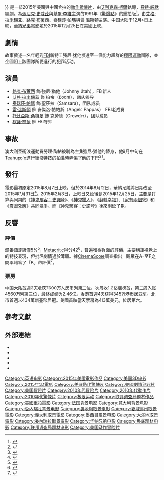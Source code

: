 {{noteTA
|G1=Show
|G2=Movie
}}
{{For|電影的1991年翻拍對象|驚爆點}}
{{Infobox film
| name           = 飆風特攻
| original_name  = {{lang|en|''Point Break''}}
| image          = Point Break 2015 Poster.jpg
| caption        = 電影海報
| director       = [[艾利克森·柯爾|艾利克森·柯爾]]
| producer       = [[安德魯·科索沃|安德魯·科索沃]]<br>[[布羅德里克·強森|布羅德里克·強森]]<br>約翰·巴爾代基<br>[[大衛·巴爾德斯|大衛·巴爾德斯]]<br>克里斯多夫·泰勒<br>[[寇特·威默|寇特·威默]]
| writer         = 寇特·威默
| based_on       = {{Based on|[[驚爆點|驚爆點]]|瑞克·金<br>W·彼得·伊利夫}}
| starring       = [[艾格·拉米瑞茲|艾格·拉米瑞茲]]<br>[[路克·布萊西|路克·布萊西]]<br>[[泰瑞莎·帕瑪|泰瑞莎·帕瑪]]<br>[[雷·溫斯頓|雷·溫斯頓]]
| music          = [[Junkie_XL|Junkie XL]]<ref>{{cite web|url=http://filmmusicreporter.com/2015/03/07/junkie-xl-to-score-point-break-reboot/|title=Junkie XL to Score ‘Point Break’ Reboot|work=Film Music Reporter|accessdate=2015-08-10|archive-date=2015-09-26|archive-url=https://web.archive.org/web/20150926141229/http://filmmusicreporter.com/2015/03/07/junkie-xl-to-score-point-break-reboot/|dead-url=no}}.</ref> 
| cinematography = 艾利克森·柯爾
| editing        = [[湯姆·諾布爾|湯姆·諾布爾]]<br>[[傑拉德·B·格林伯格|傑拉德·B·格林伯格]]<br>約翰·達菲
| studio         = [[愛爾康娛樂|愛爾康娛樂]]<br>[[DMG_Entertainment|DMG Entertainment]]<br>[[巴貝爾堡攝影棚|巴貝爾堡製片廠]]<br>Taylor/Baldecchi/Wimmer Production
| distributor    = [[華納兄弟|華納兄弟]]<br>[[洲立影視|洲立影視]]（香港）
| released       = {{Film date|2015|12|3|香港和澳門|2015|12|4|中国大陆|2015|12|11|臺灣|2015|12|25|美國}}
| runtime        = 113分鐘<!--Theatrical runtime: 113:41--><ref>{{cite web | url=http://www.bbfc.co.uk/releases/point-break-film-1 | title=''POINT BREAK'' [2D] (12A) | work=[[British_Board_of_Film_Classification|British Board of Film Classification]] | date=November 11, 2015 | accessdate=November 11, 2015 | archive-date=2016-03-18 | archive-url=https://web.archive.org/web/20160318194830/http://www.bbfc.co.uk/releases/point-break-film-1 | dead-url=no }}</ref>
| country        = {{USA}}<br>{{CHN}}<ref name=Frater>{{cite web|url= http://variety.com/2015/film/box-office/the-martian-solid-opening-in-china-1201649084/|title= ‘The Martian’ Lands Solid Opening In China|author= Patrick Frater|date= November 26, 2015|accessdate= November 26, 2015|work= [[variety.com|variety.com]]|archive-date= 2015-12-04|archive-url= https://www.webcitation.org/6dWwB5OrV?url=http://variety.com/2015/film/box-office/the-martian-solid-opening-in-china-1201649084/|dead-url= no}}</ref>
| language       = 英語
| budget         = $1.05億美元<ref name="LATimes">{{cite web|url=http://www.latimes.com/entertainment/movies/moviesnow/la-et-mn-point-break-new-movie-theaters--20151223-story.html|title=With a new 'Point Break,' bringing seriousness to a camp classic|author=Steven Zeitchik|work=[[Los_Angeles_Times|Los Angeles Times]]|date=December 23, 2015|accessdate=December 27, 2015|archive-date=2016-04-24|archive-url=https://web.archive.org/web/20160424002344/http://www.latimes.com/entertainment/movies/moviesnow/la-et-mn-point-break-new-movie-theaters--20151223-story.html|dead-url=no}}</ref><ref name="Cinema">{{cite web|url=http://deadline.com/2015/12/star-wars-force-awakens-christmas-weekend-box-office-record-joy-daddys-home-concussion-point-break-1201672899/|title=‘Daddy’, ‘Joy’ & ‘Hateful Eight’ Reap Fortune As ‘Star Wars’ Halo Effect Impacts B.O…Can ‘Force Awakens’ Hit $1 Billion In U.S.?|author=Anthony D'Alessandro|work=''[[Deadline.com|Deadline.com]]''|date=December 26, 2015|accessdate=December 27, 2015|archive-date=2016-06-05|archive-url=https://web.archive.org/web/20160605062051/http://deadline.com/2015/12/star-wars-force-awakens-christmas-weekend-box-office-record-joy-daddys-home-concussion-point-break-1201672899/|dead-url=no}}</ref>
| gross          = $1.33億美元
| preceded_by    = 
| followed_by    = 
| cn_name        = 极盗者
| hk_name        = 極限追捕
| tw_name        = 飆風特攻<ref>{{@movies|id=fpen32058673|title=飆風特攻 Point Break}}<!-- 2015-10-21 accessdate --></ref>
}}
{{作品名稱|name=''Point Break''|hk=極限追捕|tw=飆風特攻|cn=极盗者}}是一部2015年美國與中國合拍的[[動作片|動作]][[驚悚片|驚悚片]]，由[[艾利克森·柯爾|艾利克森·柯爾]]執導，[[寇特·威默|寇特·威默]]編劇。為[[派屈克·史威茲|派屈克·史威茲]]與[[基努·李維|基努·李維]]主演的1991年《[[驚爆點|驚爆點]]》的重拍版<ref>{{cite web |url=http://www.hypesphere.com/archives/52048 |title=不怕死！只怕沒有活著！基努李維臥底經典之作《驚爆點》重拍版本首支預告上線！ |publisher=Hypesphere狂熱球電影資訊網 |date=2015年5月27日 |access-date=2015年8月10日 |archive-date=2017年5月28日 |archive-url=https://web.archive.org/web/20170528073458/http://www.hypesphere.com/archives/52048 |dead-url=no }}</ref>。由[[艾格·拉米瑞茲|艾格·拉米瑞茲]]、[[路克·布萊西|路克·布萊西]]、[[泰瑞莎·帕瑪|泰瑞莎·帕瑪]]與[[雷·溫斯頓|雷·溫斯頓]]主演。中国大陆于12月4日上映，[[華納兄弟|華納兄弟]]電影定於2015年12月25日在美國上映。

== 劇情 ==
故事敘述一名年輕的[[联邦调查局|FBI]]新特工强尼·犹他滲透至一個能力超群的[[極限運動|極限運動]]團隊，並企圖阻止該團隊所要進行的犯罪活动。

== 演員 ==
*[[路克·布萊西|路克·布萊西]] 飾 強尼·猶他（Johnny Utah），FBI新人
*[[艾格·拉米瑞茲|艾格·拉米瑞茲]] 飾 柏帝（Bodhi），团队领导
*[[泰瑞莎·帕瑪|泰瑞莎·帕瑪]] 飾 聖莎拉（Samsara），团队成员
*[[雷·溫斯頓|雷·溫斯頓]] 飾 安傑洛·帕帕斯（Angelo Pappas），FBI老成员
*[[托比亞斯·桑特曼|托比亞斯·桑特曼]] 飾 克勞德（Crowder），团队成员
*[[狄諾·林多|狄諾·林多]] 飾 FBI导师

== 事故 ==
澳大利亞衝浪運動員勞理·陶納被聘為主角強尼·猶他的替身，他9月中旬在Teahupo'o進行衝浪特技的拍攝時弄傷了他的下巴<ref>{{cite news|title=Laurie Towner, Aussie stunt double, suffers broken jaw during filming of Point Break 2 in huge Teahupoo surf|url=http://www.news.com.au/sport/sports-life/laurie-towner-aussie-stunt-double-suffers-broken-jaw-during-filming-of-point-break-2-in-huge-teahupoo-surf/story-fno61i58-1227059477116|accessdate=September 28, 2014|publisher=news.com.au|date=September 15, 2014|archive-date=2014-10-25|archive-url=https://web.archive.org/web/20141025050629/http://www.news.com.au/sport/sports-life/laurie-towner-aussie-stunt-double-suffers-broken-jaw-during-filming-of-point-break-2-in-huge-teahupoo-surf/story-fno61i58-1227059477116|dead-url=no}}</ref><ref>{{cite news|title=Laurie Towner hospitalised while shooting Point Break 2 at Teahupoo|url=http://stabmag.com/laurie-towner-hospitalised-while-shooting-point-break-2-at-teahupoo/|accessdate=September 28, 2014|publisher=stabmag.com|date=September 14, 2014|archive-date=2015-11-25|archive-url=https://web.archive.org/web/20151125225824/http://stabmag.com/laurie-towner-hospitalised-while-shooting-point-break-2-at-teahupoo/|dead-url=yes}}</ref>。

== 發行 ==
電影最初原定2015年8月7日上映，但於2014年8月12日，華納兄弟將日期改至2015年7月31日<ref>{{cite news|title=Warner Bros. Dates ‘American Sniper'; Moves ‘Point Break’, ‘Man From U.N.C.L.E’|url=http://deadline.com/2014/08/american-sniper-clint-eastwood-man-from-uncle-point-break-release-dates-818516/|accessdate=August 13, 2014|publisher=deadline.com|date=August 12, 2014|archive-date=2018-06-12|archive-url=https://web.archive.org/web/20180612162356/https://deadline.com/2014/08/american-sniper-clint-eastwood-man-from-uncle-point-break-release-dates-818516/|dead-url=no}}</ref>。2015年2月3日，上映日又延後到2015年12月25日，主要是打算與同期的《[[神鬼駭客：史諾登|神鬼駭客：史諾登]]》、《[[神鬼獵人|神鬼獵人]]》、《[[翻轉幸福|翻轉幸福]]》、《[[家有兩個爸|家有兩個爸]]》和《[[震盪效應|震盪效應]]》共同競爭。而《神鬼駭客：史諾登》後來則延了期。

== 反響 ==
=== 評價 ===
[[爛番茄|爛番茄]]評級僅5%<ref>{{cite web |url=http://www.rottentomatoes.com/m/point_break_2013/ |title=Point Break (2015) |work=Rotten Tomatoes |accessdate=December 25, 2015 |archive-date=2021-05-11 |archive-url=https://web.archive.org/web/20210511121239/https://www.rottentomatoes.com/m/point_break_2013 |dead-url=no }}</ref>，[[Metacritic|Metacritic]]得分42<ref>{{cite web |url=http://www.metacritic.com/movie/point-break-2015 |title=Point Break |work=Metacritic |accessdate=December 25, 2015 |archive-date=2020-09-09 |archive-url=https://web.archive.org/web/20200909205230/https://www.metacritic.com/movie/point-break-2015 |dead-url=no }}</ref>，普遍獲得負面的評價，主要稱讚視覺上的特技表現，但批評劇情過於薄弱。據[[CinemaScore|CinemaScore]]調查指出，觀眾在A+至F之間平均給了「B」的評價<ref name="CinemaScore">{{cite web |url=http://deadline.com/2015/12/star-wars-the-force-awakens-box-office-pack-as-moviegoers-unwrap-gift-of-choice-1201672136/ |title=Box Office Sleigh Ride: ‘Star Wars’ Soaring, ‘Daddy’s’ Bringing It Home, ‘Hateful Eight’ Selling Out |work=deadline.com |access-date=2015-12-26 |archive-date=2021-02-11 |archive-url=https://web.archive.org/web/20210211203328/https://deadline.com/2015/12/star-wars-the-force-awakens-box-office-pack-as-moviegoers-unwrap-gift-of-choice-1201672136/ |dead-url=no }}</ref>。

=== 票房 ===
中国大陆首週3天收获7600万人民币列第三位，次周收1.2亿居榜首，第三周入账4560万列第三位，最终成绩为2.46亿。香港首週4天获得345万港币居亚军。北市首週以434萬新臺幣居冠。美國首映當天票房為413萬美元，位居第六。

{{start box}}
{{succession prize box|《[[白鯨傳奇：怒海之心|白鯨傳奇：怒海之心]]》|《[[STAR_WARS：原力覺醒|STAR WARS：原力覺醒]]》|[[2015年台北週末票房冠軍|2015年台北週末票房冠軍]]|第50周}}
{{succession prize box | 《[[火星救援|火星救援]]》 |《[[寻龙诀|寻龙诀]]》 | [[2015年中国內地一週票房冠軍|2015年中国內地一週票房冠軍]] | 第50周<small>（12月7日—12月13日）</small>}}
{{end box}}

== 參考文獻 ==
{{Reflist|30em}}

==外部連結==
* {{Official website|http://www.pointbreakmovie.com}}
* {{IMDb title|2058673}}
* {{rotten-tomatoes|point_break_2013}}
* {{metacritic film|point-break-2015}}
* {{mojo title|pointbreak2015}}

{{DEFAULTSORT:Point Break}}
[[Category:英语电影|Category:英语电影]]
[[Category:2015年美國電影作品|Category:2015年美國電影作品]]
[[Category:美国3D电影|Category:美国3D电影]]
[[Category:2015年3D電影|Category:2015年3D電影]]
[[Category:美國動作驚悚片|Category:美國動作驚悚片]]
[[Category:美國劇情犯罪片|Category:美國劇情犯罪片]]
[[Category:美国冒险片|Category:美国冒险片]]
[[Category:2010年代冒险片|Category:2010年代冒险片]]
[[Category:2010年代動作片|Category:2010年代動作片]]
[[Category:2010年代驚悚片|Category:2010年代驚悚片]]
[[Category:极限运动|Category:极限运动]]
[[Category:联邦调查局题材作品|Category:联邦调查局题材作品]]
[[Category:美國重拍電影|Category:美國重拍電影]]
[[Category:法国背景电影|Category:法国背景电影]]
[[Category:意大利背景电影|Category:意大利背景电影]]
[[Category:委内瑞拉背景电影|Category:委内瑞拉背景电影]]
[[Category:奧地利取景電影|Category:奧地利取景電影]]
[[Category:夏威夷州取景電影|Category:夏威夷州取景電影]]
[[Category:義大利取景電影|Category:義大利取景電影]]
[[Category:墨西哥取景电影|Category:墨西哥取景电影]]
[[Category:大溪地取景電影|Category:大溪地取景電影]]
[[Category:委內瑞拉取景電影|Category:委內瑞拉取景電影]]
[[Category:华纳兄弟电影|Category:华纳兄弟电影]]
[[Category:卧底题材电影|Category:卧底题材电影]]
[[Category:联邦调查局题材电影|Category:联邦调查局题材电影]]
[[Category:美国动作冒险片|Category:美国动作冒险片]]